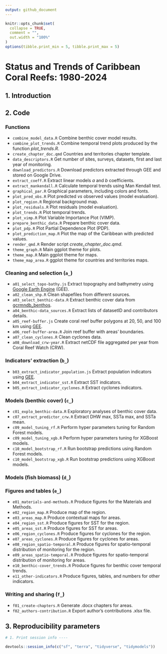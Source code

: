 ```yaml
---
output: github_document
---
```


<!-- README.md is generated from README.Rmd. Please edit that file -->

```r
knitr::opts_chunk$set(
  collapse = TRUE,
  comment = "",
  out.width = "100%"
)
options(tibble.print_min = 5, tibble.print_max = 5)
```

# **Status and Trends of Caribbean Coral Reefs: 1980-2024**


## 1. Introduction

## 2. Code

### Functions

* `combine_model_data.R` Combine benthic cover model results.
* `combine_plot_trends.R` Combine temporal trend plots produced by the function _plot_trends.R_.
* `create_chapter_doc.qmd` Countries and territories chapter template.
* `data_descriptors.R` Get number of sites, surveys, datasets, first and last year of monitoring.
* `download_predictors.R` Download predictors extracted through GEE and stored on Google Drive.
* `extract_coeff.R` Extract linear models _a_ and _b_ coefficients.
* `extract_mankendall.R` Calculate temporal trends using Man Kendall test.
* `graphical_par.R` Graphical parameters, including colors and fonts.
* `plot_pred_obs.R` Plot predicted _vs_ observed values (model evaluation).
* `plot_region.R` Regional background map.
* `plot_residuals.R` Plot residuals (model evaluation).
* `plot_trends.R` Plot temporal trends.
* `plot_vimp.R` Plot Variable Importance Plot (VIMP).
* `prepare_benthic_data.R` Prepare benthic cover data.
* `plot_pdp.R` Plot Partial Dependence Plot (PDP).
* `plot_prediction_map.R` Plot the map of the Caribbean with predicted values.
* `render_qmd.R` Render script _create_chapter_doc.qmd_.
* `theme_graph.R` Main ggplot theme for plots.
* `theme_map.R` Main ggplot theme for maps.
* `theme_map_area.R` ggplot theme for countries and territories maps.

### Cleaning and selection (`a_`)

* `a01_select_topo-bathy.js` Extract topography and bathymetry using [Google Earth Engine](https://earthengine.google.com/) (GEE).
* `a02_clean_shp.R` Clean shapefiles from different sources.
* `a03_select_benthic-data.R` Extract benthic cover data from [gcrmndb_benthos](https://github.com/GCRMN/gcrmndb_benthos).
* `a04_benthic-data_sources.R` Extract lists of datasetID and contributors details.
* `a05_reef-buffer.js` Create coral reef buffer polygons at 20, 50, and 100 km using [GEE](https://earthengine.google.com/).
* `a06_reef-buffer-area.R` Join reef buffer with areas' boundaries.
* `a07_clean_cyclones.R` Clean cyclones data.
* `a08_download_crw-year.R` Extract netCDF file aggregated per year from Coral Reef Watch (CRW).

### Indicators' extraction (`b_`)

* `b03_extract_indicator_population.js` Extract population indicators using [GEE](https://earthengine.google.com/).
* `b04_extract_indicator_sst.R` Extract SST indicators.
* `b05_extract_indicator_cyclones.R` Extract cyclones indicators.

### Models (benthic cover) (`c_`)

* `c01_explo_benthic-data.R` Exploratory analyses of benthic cover data.
* `c07_extract_predictor_crw.R` Extract DHW max, SSTa max, and SSTa mean.
* `c09_model_tuning_rf.R` Perform hyper parameters tuning for Random Forest models.
* `c09_model_tuning_xgb.R` Perform hyper parameters tuning for XGBoost models.
* `c10_model_bootstrap_rf.R` Run bootstrap predictions using Random Forest models.
* `c10_model_bootstrap_xgb.R` Run bootstrap predictions using XGBoost models.

### Models (fish biomass) (`d_`)


### Figures and tables (`e_`)

* `e01_materials-and-methods.R` Produce figures for the Materials and Methods.
* `e02_region_map.R` Produce map of the region.
* `e03_areas_map.R` Produce contextual maps for areas.
* `e04_region_sst.R` Produce figures for SST for the region.
* `e05_areas_sst.R` Produce figures for SST for areas.
* `e06_region_cyclones.R` Produce figures for cyclones for the region.
* `e07_areas_cyclones.R` Produce figures for cyclones for areas.
* `e08_region_spatio-temporal.R` Produce figures for spatio-temporal distribution of monitoring for the region.
* `e09_areas_spatio-temporal.R` Produce figures for spatio-temporal distribution of monitoring for areas.
* `e10_benthic-cover_trends.R` Produce figures for benthic cover temporal trends.
* `e11_other-indicators.R` Produce figures, tables, and numbers for other indicators.

### Writing and sharing (`f_`)

* `f01_create-chapters.R` Generate .docx chapters for areas.
* `f02_authors-contribution.R` Export author's contributions .xlsx file. 

## 3. Reproducibility parameters

```r

# 1. Print session info ----

devtools::session_info(c("sf", "terra", "tidyverse", "tidymodels"))

```
